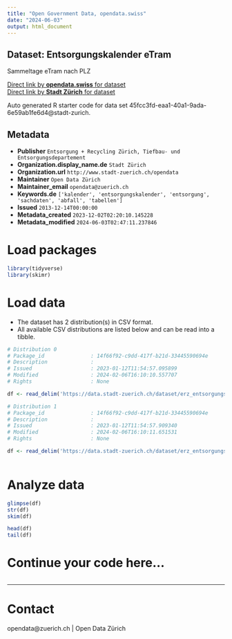 ```yaml
---
title: "Open Government Data, opendata.swiss"
date: "2024-06-03"
output: html_document
---
```


## Dataset: Entsorgungskalender eTram

Sammeltage eTram nach PLZ

[Direct link by **opendata.swiss** for dataset](https://opendata.swiss/de/dataset/entsorgungskalender-etram2)<br>
[Direct link by **Stadt Zürich** for dataset](https://data.stadt-zuerich.ch/dataset/erz_entsorgungskalender_etram)

Auto generated R starter code for data set 45fcc3fd-eaa1-40a1-9ada-6e59ab1fe6d4@stadt-zurich.

## Metadata

- **Publisher** `Entsorgung + Recycling Zürich, Tiefbau- und Entsorgungsdepartement`
- **Organization.display_name.de** `Stadt Zürich`
- **Organization.url** `http://www.stadt-zuerich.ch/opendata`
- **Maintainer** `Open Data Zürich`
- **Maintainer_email** `opendata@zuerich.ch`
- **Keywords.de** `['kalender', 'entsorgungskalender', 'entsorgung', 'sachdaten', 'abfall', 'tabellen']`
- **Issued** `2013-12-14T00:00:00`
- **Metadata_created** `2023-12-02T02:20:10.145228`
- **Metadata_modified** `2024-06-03T02:47:11.237846`


# Load packages

```r

library(tidyverse)
library(skimr)

```

# Load data

-   The dataset has 2 distribution(s) in CSV format.
-   All available CSV distributions are listed below and can be read into a tibble.

```r

# Distribution 0
# Package_id               : 14f66f92-c9dd-417f-b21d-33445590694e
# Description              : 
# Issued                   : 2023-01-12T11:54:57.095899
# Modified                 : 2024-02-06T16:10:10.557707
# Rights                   : None

df <- read_delim('https://data.stadt-zuerich.ch/dataset/erz_entsorgungskalender_etram/download/entsorgungskalender_eTram_2023.csv')

# Distribution 1
# Package_id               : 14f66f92-c9dd-417f-b21d-33445590694e
# Description              : 
# Issued                   : 2023-01-12T11:54:57.909340
# Modified                 : 2024-02-06T16:10:11.651531
# Rights                   : None

df <- read_delim('https://data.stadt-zuerich.ch/dataset/erz_entsorgungskalender_etram/download/entsorgungskalender_eTram_2024.csv')



```

# Analyze data

```r

glimpse(df)
str(df)
skim(df)

head(df)
tail(df)

```

# Continue your code here...

```r

```

------------------------------------------------------------------------

# Contact

opendata@zuerich.ch | Open Data Zürich
